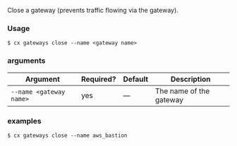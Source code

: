 Close a gateway (prevents traffic flowing via the gateway).

### Usage

```shell
$ cx gateways close --name <gateway name>
```

### arguments

| Argument | Required? | Default | Description |
|  ---  |  ---  |  ---  |  ---  |
| `--name <gateway name>` | yes | — | The name of the gateway |

### examples

```shell
$ cx gateways close --name aws_bastion
```

